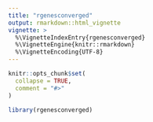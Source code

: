 ```yaml
---
title: "rgenesconverged"
output: rmarkdown::html_vignette
vignette: >
  %\VignetteIndexEntry{rgenesconverged}
  %\VignetteEngine{knitr::rmarkdown}
  %\VignetteEncoding{UTF-8}
---
```


```r
knitr::opts_chunk$set(
  collapse = TRUE,
  comment = "#>"
)
```

```r
library(rgenesconverged)
```
